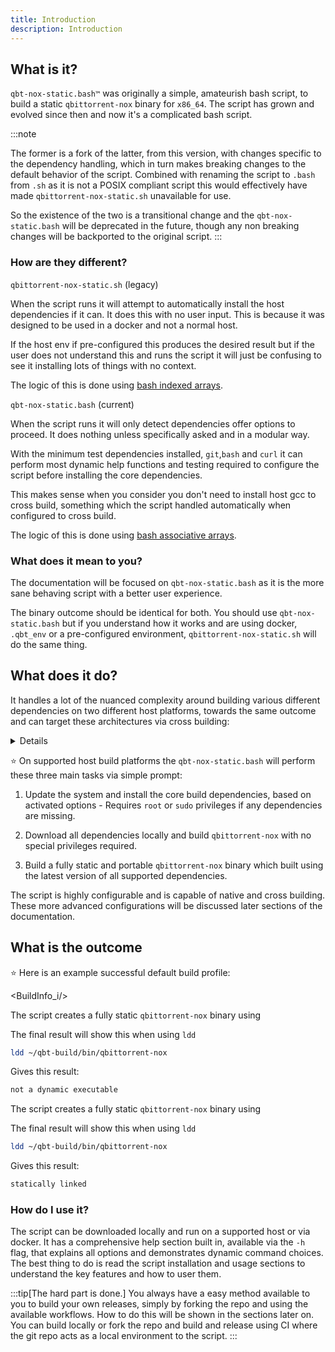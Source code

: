 ```yaml
---
title: Introduction
description: Introduction
---
```



## What is it?

`qbt-nox-static.bash™` was originally a simple, amateurish bash script, to build a static `qbittorrent-nox` binary for `x86_64`. The script has grown and evolved since then and now it's a complicated bash script.

:::note
<ScriptVersions/>

The former is a fork of the latter, from this version, with changes specific to the dependency handling, which in turn makes breaking changes to the default behavior of the script. Combined with renaming the script to `.bash` from `.sh` as it is not a POSIX compliant script this would effectively have made `qbittorrent-nox-static.sh` unavailable for use.

So the existence of the two is a transitional change and the `qbt-nox-static.bash` will be deprecated in the future, though any non breaking changes will be backported to the original script.
:::

### How are they different?

`qbittorrent-nox-static.sh` (legacy)

When the script runs it will attempt to automatically install the host dependencies if it can. It does this with no user input. This is because it was designed to be used in a docker and not a normal host.

If the host env if pre-configured this produces the desired result but if the user does not understand this and runs the script it will just be confusing to see it installing lots of things with no context.

The logic of this is done using [bash indexed arrays](https://www.gnu.org/software/bash/manual/html_node/Arrays.html).

`qbt-nox-static.bash` (current)

When the script runs it will only detect dependencies offer options to proceed. It does nothing unless specifically asked and in a modular way.

With the minimum test dependencies installed, `git`,`bash` and `curl` it can perform most dynamic help functions and testing required to configure the script before installing the core dependencies.

This makes sense when you consider you don't need to install host gcc to cross build, something which the script handled automatically when configured to cross build.

The logic of this is done using [bash associative arrays](https://www.gnu.org/software/bash/manual/html_node/Arrays.html).

### What does it mean to you?

The documentation will be focused on `qbt-nox-static.bash` as it is the more sane behaving script with a better user experience.

The binary outcome should be identical for both. You should use `qbt-nox-static.bash` but if you understand how it works and are using docker, `.qbt_env` or a pre-configured environment, `qbittorrent-nox-static.sh` will do the same thing.

## What does it do?

It handles a lot of the nuanced complexity around building various different dependencies on two different host platforms, towards the same outcome and can target these architectures via cross building:

<Details summary=" target architectures">
	`armel` `armhf` `armv7` `aarch64`

	`x86` `x86_64`

	`s390x`

	`powerpc` `ppc64el`

	`mips` `mipsel` `mips64` `mips64el`

    `loongarch64`

	`riscv64`
</Details>

⭐ On supported host build platforms the `qbt-nox-static.bash` will perform these three main tasks via simple prompt:

<Steps>

1. Update the system and install the core build dependencies, based on activated options - Requires `root` or `sudo` privileges if any dependencies are missing.

2. Download all dependencies locally and build `qbittorrent-nox` with no special privileges required.

3. Build a fully static and portable `qbittorrent-nox` binary which built using the latest version of all supported dependencies.

</Steps>

The script is highly configurable and is capable of native and cross building. These more advanced configurations will be discussed later sections of the documentation.

## What is the outcome

⭐ Here is an example successful default build profile:

<BuildInfo_i/>

<Tabs>
<TabItem label="Debian and Ubuntu Linux">

The script creates a fully static `qbittorrent-nox` binary using <Modal id="glibc" label="glibc"/>

The final result will show this when using `ldd`

```bash
ldd ~/qbt-build/bin/qbittorrent-nox
```

Gives this result:

```bash
not a dynamic executable
```

</TabItem>
<TabItem label="Alpine Linux">

The script creates a fully static `qbittorrent-nox` binary using <Modal id="muslc" label="musl libc"/>

The final result will show this when using `ldd`

```bash
ldd ~/qbt-build/bin/qbittorrent-nox
```

Gives this result:

```bash
statically linked
```

</TabItem>
</Tabs>

### How do I use it?

The script can be downloaded locally and run on a supported host or via docker. It has a comprehensive help section built in, available via the `-h` flag, that explains all options and demonstrates dynamic command choices. The best thing to do is read the script installation and usage sections to understand the key features and how to user them.

:::tip[The hard part is done.]
You always have a easy method available to you to build your own releases, simply by forking the repo and using the available workflows. How to do this will be shown in the <Modal id="github-actions" label="Github Actions"/> sections later on. You can build locally or fork the repo and build and release using CI where the git repo acts as a local environment to the script.
:::
